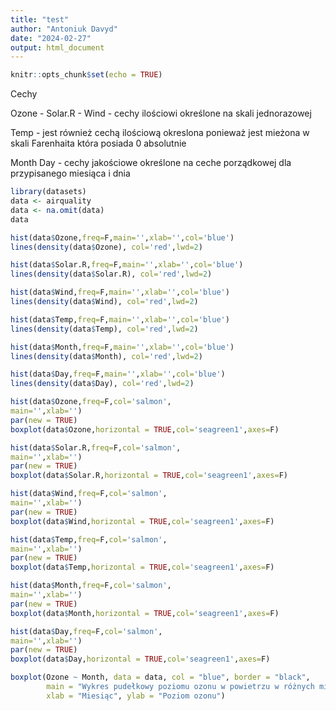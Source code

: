 ```yaml
---
title: "test"
author: "Antoniuk Davyd"
date: "2024-02-27"
output: html_document
---
```


```r
knitr::opts_chunk$set(echo = TRUE)
```

Cechy
 
Ozone -
Solar.R -
Wind -
cechy ilościowi określone na skali jednorazowej
 
Temp -
jest również cechą ilościową okreslona ponieważ jest mieżona w skali Farenhaita która posiada 0 absolutnie
 
Month Day -
cechy jakościowe określone na ceche porządkowej dla przypisanego miesiąca i dnia

```r
library(datasets)
data <- airquality
data <- na.omit(data)
data
```

```r
hist(data$Ozone,freq=F,main='',xlab='',col='blue')
lines(density(data$Ozone), col='red',lwd=2)

hist(data$Solar.R,freq=F,main='',xlab='',col='blue')
lines(density(data$Solar.R), col='red',lwd=2)

hist(data$Wind,freq=F,main='',xlab='',col='blue')
lines(density(data$Wind), col='red',lwd=2)

hist(data$Temp,freq=F,main='',xlab='',col='blue')
lines(density(data$Temp), col='red',lwd=2)

hist(data$Month,freq=F,main='',xlab='',col='blue')
lines(density(data$Month), col='red',lwd=2)

hist(data$Day,freq=F,main='',xlab='',col='blue')
lines(density(data$Day), col='red',lwd=2)
```

```r
hist(data$Ozone,freq=F,col='salmon',
main='',xlab='')
par(new = TRUE)
boxplot(data$Ozone,horizontal = TRUE,col='seagreen1',axes=F)

hist(data$Solar.R,freq=F,col='salmon',
main='',xlab='')
par(new = TRUE)
boxplot(data$Solar.R,horizontal = TRUE,col='seagreen1',axes=F)

hist(data$Wind,freq=F,col='salmon',
main='',xlab='')
par(new = TRUE)
boxplot(data$Wind,horizontal = TRUE,col='seagreen1',axes=F)

hist(data$Temp,freq=F,col='salmon',
main='',xlab='')
par(new = TRUE)
boxplot(data$Temp,horizontal = TRUE,col='seagreen1',axes=F)

hist(data$Month,freq=F,col='salmon',
main='',xlab='')
par(new = TRUE)
boxplot(data$Month,horizontal = TRUE,col='seagreen1',axes=F)

hist(data$Day,freq=F,col='salmon',
main='',xlab='')
par(new = TRUE)
boxplot(data$Day,horizontal = TRUE,col='seagreen1',axes=F)
```

```r
boxplot(Ozone ~ Month, data = data, col = "blue", border = "black",
        main = "Wykres pudełkowy poziomu ozonu w powietrzu w różnych miesiącach",
        xlab = "Miesiąc", ylab = "Poziom ozonu")
```

```r

```

























